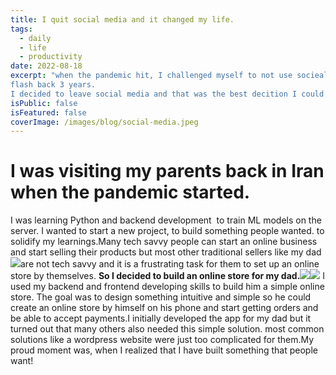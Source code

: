```yaml
---
title: I quit social media and it changed my life.
tags:
  - daily
  - life
  - productivity
date: 2022-08-18
excerpt: "when the pandemic hit, I challenged myself to not use socieal media untill the whole pandemic is over.
flash back 3 years.
I decided to leave social media and that was the best decition I could made."
isPublic: false
isFeatured: false
coverImage: /images/blog/social-media.jpeg
---
```


# I was visiting my parents back in Iran when the pandemic started.

I was learning Python and backend development  to train ML models on the server. I wanted to start a new project, to build something people wanted. to solidify my learnings.Many tech savvy people can start an online business and start selling their products but most other traditional sellers like my dad ![](https://lh4.googleusercontent.com/Q98oA_E_Q-uXMhLp66XnUVHpFtL7CTMgjU25XX7On2YLwQ8EQxs3aQR3DCbT3cR1s1WiIt6t9QXa1sTZSAXLF_X3uATTQB_smWDkoG93zqHkT55e2J_YFl7mYVYAVkVundjUM39BYlUImi5JYctfbk8)are not tech savvy and it is a frustrating task for them to set up an online store by themselves. **So I decided to build an online store for my dad.**![](https://lh6.googleusercontent.com/kfey3cf8bD-IcbhO57xZRbeD3sdXOdTwkDuijf62uWtpLMqdKJUKx9UUEwfF0qCFlZDKwDfEfh1Wfb_vohk3bSqHWfe_AJB2F64guPV4_SZw9UufTgr0PHXYE6yHSQe147KzLGZsVToM9vc2Udr4TzY)![](https://lh3.googleusercontent.com/xnyqysO2o153jKATE8KmnqY991PNUkFSyafClWu_ANyqbdl-jM1W2-D-8_9D6bn6FaqIP8Df-jpb12HyCnHgCXewr5x6BSoWssd2ZrxR9eYCZMr1ZhaMNvqkmOkJz3w7J0MyjsEk7H5YxJboJBCfJVc) I used my backend and frontend developing skills to build him a simple online store. The goal was to design something intuitive and simple so he could create an online store by himself on his phone and start getting orders and be able to accept payments.I initially developed the app for my dad but it turned out that many others also needed this simple solution. most common solutions like a wordpress website were just too complicated for them.My proud moment was, when I realized that I have built something that people want!
